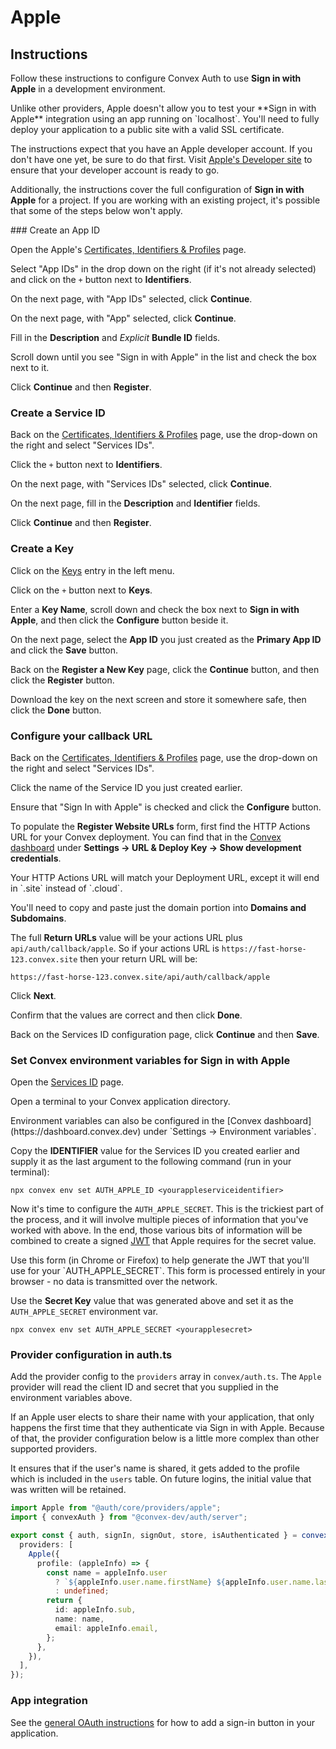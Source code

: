 
# Apple

## Instructions

Follow these instructions to configure Convex Auth to use **Sign in with Apple**
in a development environment.

<Callout type="warning">
  Unlike other providers, Apple doesn't allow you to test your **Sign in with
  Apple** integration using an app running on `localhost`. You'll need to fully
  deploy your application to a public site with a valid SSL certificate.
</Callout>

The instructions expect that you have an Apple developer account. If you don't
have one yet, be sure to do that first. Visit
[Apple's Developer site](https://developer.apple.com/) to ensure that your
developer account is ready to go.

Additionally, the instructions cover the full configuration of **Sign in with
Apple** for a project. If you are working with an existing project, it's
possible that some of the steps below won't apply.

<Steps>
### Create an App ID

Open the Apple's
[Certificates, Identifiers & Profiles](https://developer.apple.com/account/resources/identifiers/list)
page.

Select "App IDs" in the drop down on the right (if it's not already selected)
and click on the `+` button next to **Identifiers**.

On the next page, with "App IDs" selected, click **Continue**.

On the next page, with "App" selected, click **Continue**.

Fill in the **Description** and _Explicit_ **Bundle ID** fields.

Scroll down until you see "Sign in with Apple" in the list and check the box
next to it.

Click **Continue** and then **Register**.

### Create a Service ID

Back on the
[Certificates, Identifiers & Profiles](https://developer.apple.com/account/resources/identifiers/list)
page, use the drop-down on the right and select "Services IDs".

Click the `+` button next to **Identifiers**.

On the next page, with "Services IDs" selected, click **Continue**.

On the next page, fill in the **Description** and **Identifier** fields.

Click **Continue** and then **Register**.

### Create a Key

Click on the [Keys](https://developer.apple.com/account/resources/authkeys/list)
entry in the left menu.

Click on the `+` button next to **Keys**.

Enter a **Key Name**, scroll down and check the box next to **Sign in with
Apple**, and then click the **Configure** button beside it.

On the next page, select the **App ID** you just created as the **Primary App
ID** and click the **Save** button.

Back on the **Register a New Key** page, click the **Continue** button, and then
click the **Register** button.

Download the key on the next screen and store it somewhere safe, then click the
**Done** button.

### Configure your callback URL

Back on the
[Certificates, Identifiers & Profiles](https://developer.apple.com/account/resources/identifiers/list)
page, use the drop-down on the right and select "Services IDs".

Click the name of the Service ID you just created earlier.

Ensure that "Sign In with Apple" is checked and click the **Configure** button.

To populate the **Register Website URLs** form, first find the HTTP Actions URL
for your Convex deployment. You can find that in the
[Convex dashboard](https://dashboard.convex.dev/) under **Settings -> URL &
Deploy Key -> Show development credentials**.

<Callout type="info">
  Your HTTP Actions URL will match your Deployment URL, except it will end in
  `.site` instead of `.cloud`.
</Callout>

You'll need to copy and paste just the domain portion into **Domains and
Subdomains**.

The full **Return URLs** value will be your actions URL plus
`api/auth/callback/apple`. So if your actions URL is
`https://fast-horse-123.convex.site` then your return URL will be:

```
https://fast-horse-123.convex.site/api/auth/callback/apple
```

Click **Next**.

Confirm that the values are correct and then click **Done**.

Back on the Services ID configuration page, click **Continue** and then
**Save**.

### Set Convex environment variables for Sign in with Apple

Open the
[Services ID](https://developer.apple.com/account/resources/identifiers/list/serviceId)
page.

Open a terminal to your Convex application directory.

<Callout type="info">
  Environment variables can also be configured in the [Convex
  dashboard](https://dashboard.convex.dev) under `Settings -> Environment
  variables`.
</Callout>

Copy the **IDENTIFIER** value for the Services ID you created earlier and supply
it as the last argument to the following command (run in your terminal):

```
npx convex env set AUTH_APPLE_ID <yourappleserviceidentifier>
```

Now it's time to configure the `AUTH_APPLE_SECRET`. This is the trickiest part
of the process, and it will involve multiple pieces of information that you've
worked with above. In the end, those various bits of information will be
combined to create a signed [JWT](https://en.wikipedia.org/wiki/JSON_Web_Token)
that Apple requires for the secret value.

<div className="nx-my-4 nx-rounded nx-border nx-border-gray-200 nx-bg-white nx-p-2 nx-shadow-sm first:nx-mt-0 dark:nx-border-neutral-800 dark:nx-bg-neutral-900">
Use this form (in Chrome or Firefox) to help generate the JWT that you'll use for your `AUTH_APPLE_SECRET`.

<Callout type="info">
  This form is processed entirely in your browser - no data is transmitted over
  the network.
</Callout>

<AppleSecretGenerator/>
</div>

Use the **Secret Key** value that was generated above and set it as the
`AUTH_APPLE_SECRET` environment var.

```
npx convex env set AUTH_APPLE_SECRET <yourapplesecret>
```

### Provider configuration in auth.ts

Add the provider config to the `providers` array in `convex/auth.ts`. The
`Apple` provider will read the client ID and secret that you supplied in the
environment variables above.

<Callout type="info">
If an Apple user elects to share their name with your application, that only happens the first time that they
authenticate via Sign in with Apple. Because of that, the provider configuration below is a little more complex
than other supported providers.

It ensures that if the user's name is shared, it gets added to the profile which
is included in the `users` table. On future logins, the initial value that was
written will be retained.

</Callout>

```ts filename="convex/auth.ts"
import Apple from "@auth/core/providers/apple";
import { convexAuth } from "@convex-dev/auth/server";

export const { auth, signIn, signOut, store, isAuthenticated } = convexAuth({
  providers: [
    Apple({
      profile: (appleInfo) => {
        const name = appleInfo.user
          ? `${appleInfo.user.name.firstName} ${appleInfo.user.name.lastName}`
          : undefined;
        return {
          id: appleInfo.sub,
          name: name,
          email: appleInfo.email,
        };
      },
    }),
  ],
});
```

### App integration

See the [general OAuth instructions](../oauth#add-sign-in-button) for how to add
a sign-in button in your application.

</Steps>
